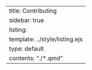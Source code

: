 ---
title: Contributing
sidebar: true
listing:
  template: ../style/listing.ejs
  type: default
  contents: "./*.qmd"
---